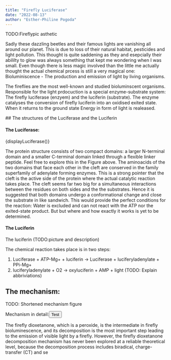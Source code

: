 ```yaml
---
title: "Firefly Luciferase"
date: "2022-08-13"
author: "Esther-Philine Pogoda"
---
```


TODO:Fireflypic asthetic

Sadly these dazzling beetles and their famous lights are vanishing all around our planet.
This is due to loss of their natural habitat, pesticides and light pollution. This thought is quite saddening as they and esepcially their abililty to glow was always something that kept me wondering when I was small.
Even though there is less magic involved than the little me actually thought the actual chemical prcess is still a very magical one:
Bioluminiscence - The production and emission of light by living organisms.

The fireflies are the most well-known and studied bioluminscent organisms. Responsible for the light prdocuction is a special enzyme-substrate system: The firefly luciferase (enzyem) and the luciferin (substrate).
The enzyme catalyses the conversion of firefly luciferin into an oxidised exited state. When it returns to the ground state Energy in form of light is realeased.

<div
  id="container-01"
  className={"mol-container"}
  style={{
    width: "100%",
    height: "600px",
    position: "relative",
  }}
  onLoad={displayLuciferase}
></div>
## The structures of the Luciferase and the Luciferin

#### The Luciferase:

{displayLuciferase()}

The protein structure consists of two compact domains: a larger N-terminal domain and a smaller C-terminal domain linked through a flexible linker peptide. Feel free to explore this in the Figure above.
The aminoacids of the two domains that face each other in the cleft are conserved in the family superfamily of adenylate forming enzymes.
This is a strong pointer that the cleft is the active side of the protein where the actual catalytic reaction takes place. The cleft seems far two big for a simultaneous interactions between the residues on both sides and the the substrates.
Hence it is suggested that both domains undergo a conformational change and close the substrate in like sandwich.
This would provide the perfect conditions for the reaction: Water is excluded and can not react with the ATP nor the exited-state product.
But but where and how exactly it works is yet to be determined.

#### The Luciferin

The luciferin (TODO:picture and description)

The chemical reaction takes place is in two steps:

1. Luciferase + ATP-Mg+ + luciferin -> Luciferase + luciferyladenylate + PPi-Mg+
2. luciferyladenylate + O2 -> oxyluciferin + AMP + light (TODO: Explain abbriviations)

## The mechanism:

TODO: Shortened mechanism figure

Mechanism in detail:<Button>Test</Button>

The firefly dioxetanone, which is a peroxide, is the intermediate in firefly bioluminescence, and its decomposition is the most important step leading to the emission of visible light by a firefly.
However, the firefly dioxetanone decomposition mechanism has never been explored at a reliable theoretical level, because the decomposition process includes biradical, charge-transfer (CT) and se
